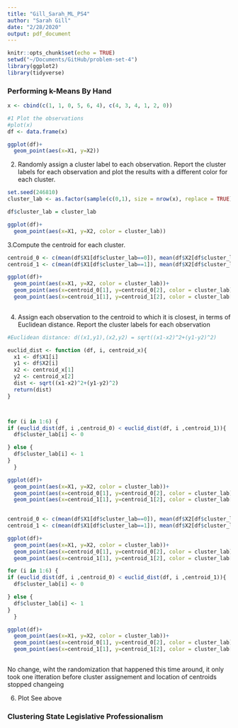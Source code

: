 ```yaml
---
title: "Gill_Sarah_ML_PS4"
author: "Sarah Gill"
date: "2/28/2020"
output: pdf_document
---
```


```r
knitr::opts_chunk$set(echo = TRUE)
setwd("~/Documents/GitHub/problem-set-4")
library(ggplot2)
library(tidyverse)

```

### Performing k-Means By Hand
```r
x <- cbind(c(1, 1, 0, 5, 6, 4), c(4, 3, 4, 1, 2, 0))

#1 Plot the observations
#plot(x)
df <- data.frame(x)

ggplot(df)+
  geom_point(aes(x=X1, y=X2))
```
2. Randomly assign a cluster label to each observation. Report the cluster labels for each observation and plot the results with a different color for each cluster.
```r
set.seed(246810)
cluster_lab <- as.factor(sample(c(0,1), size = nrow(x), replace = TRUE))

df$cluster_lab = cluster_lab

ggplot(df)+
  geom_point(aes(x=X1, y=X2, color = cluster_lab))

```
3.Compute the centroid for each cluster.
```r

centroid_0 <- c(mean(df$X1[df$cluster_lab==0]), mean(df$X2[df$cluster_lab==0]))
centroid_1 <- c(mean(df$X1[df$cluster_lab==1]), mean(df$X2[df$cluster_lab==1]))

ggplot(df)+
  geom_point(aes(x=X1, y=X2, color = cluster_lab))+
  geom_point(aes(x=centroid_0[1], y=centroid_0[2], color = cluster_lab), shape = 4) +
  geom_point(aes(x=centroid_1[1], y=centroid_1[2], color = cluster_lab[1]), shape = 4)
  
```
4. Assign each observation to the centroid to which it is closest, in terms of Euclidean distance. Report the cluster labels for each observation
```r
#Euclidean distance: d((x1,y1),(x2,y2) = sqrt((x1-x2)^2+(y1-y2)^2)

euclid_dist <- function (df, i, centroid_x){
  x1 <- df$X1[i]
  y1 <- df$X2[i]
  x2 <- centroid_x[1]
  y2 <- centroid_x[2]
  dist <- sqrt((x1-x2)^2+(y1-y2)^2)
  return(dist)
}



for (i in 1:6) {
if (euclid_dist(df, i ,centroid_0) < euclid_dist(df, i ,centroid_1)){
  df$cluster_lab[i] <- 0

} else {
  df$cluster_lab[i] <- 1
}
  }

ggplot(df)+
  geom_point(aes(x=X1, y=X2, color = cluster_lab))+
  geom_point(aes(x=centroid_0[1], y=centroid_0[2], color = cluster_lab), shape = 4) +
  geom_point(aes(x=centroid_1[1], y=centroid_1[2], color = cluster_lab[1]), shape = 4)
  

```

```r
centroid_0 <- c(mean(df$X1[df$cluster_lab==0]), mean(df$X2[df$cluster_lab==0]))
centroid_1 <- c(mean(df$X1[df$cluster_lab==1]), mean(df$X2[df$cluster_lab==1]))

ggplot(df)+
  geom_point(aes(x=X1, y=X2, color = cluster_lab))+
  geom_point(aes(x=centroid_0[1], y=centroid_0[2], color = cluster_lab), shape = 4) +
  geom_point(aes(x=centroid_1[1], y=centroid_1[2], color = cluster_lab[1]), shape = 4)

```

```r

for (i in 1:6) {
if (euclid_dist(df, i ,centroid_0) < euclid_dist(df, i ,centroid_1)){
  df$cluster_lab[i] <- 0

} else {
  df$cluster_lab[i] <- 1
}
  }

ggplot(df)+
  geom_point(aes(x=X1, y=X2, color = cluster_lab))+
  geom_point(aes(x=centroid_0[1], y=centroid_0[2], color = cluster_lab), shape = 4) +
  geom_point(aes(x=centroid_1[1], y=centroid_1[2], color = cluster_lab[1]), shape = 4)
 
```
No change, wiht the randomization that happened this time around, it only took one itteration before cluster assignement and location of centroids stopped changeing

6. Plot
See above

### Clustering State Legislative Professionalism



